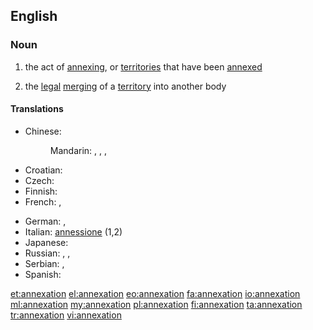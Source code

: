 ==English==

===Noun===
{{wikipedia}}
{{en-noun}}

# the act of [[annexing]], or [[territories]] that have been [[annexed]]
# {{legal}} the [[legal]] [[merging]] of a [[territory]] into another body

====Translations====
{{trans-top|the act of annexing}}
* Chinese:
*: Mandarin: {{t|zh|併吞|sc=Hani}}, {{t|zh|并吞|tr=bìngtūn|sc=Hani}}, {{t|zh|合併|sc=Hani}}, {{t|zh|合并|tr=hébìng|sc=Hani}}
* Croatian: {{t+|hr|aneksija|f}}
* Czech: {{t-|cs|anexe|f}}
* Finnish: {{t|fi|liittäminen}}
* French: {{t+|fr|annexion|f}}, {{t|fr|hindi}}
{{trans-mid}}
* German: {{t+|de|Annexion|f}}, {{t|de|Anschluss|m}}
* Italian: [[annessione]] {{f}} (1,2)
* Japanese: {{t|ja|併合|tr=へいごう, heigō|sc=Jpan}}
* Russian: {{t|ru|аннексия|f|tr=annéksija|sc=Cyrl}}, {{t|ru|присоединение|n|tr=prisojedinénije|sc=Cyrl}}, {{t|ru|аншлюс|m|tr=ánšljus, anšljús|sc=Cyrl}}
* Serbian: {{t-|sr|анексија|f|tr=aneksija|sc=Cyrl}}, {{t|sr|анексирање|n|tr=aneksiranje|sc=Cyrl}}
* Spanish: {{t+|es|anexión|f}}
{{trans-bottom}}

[[et:annexation]]
[[el:annexation]]
[[eo:annexation]]
[[fa:annexation]]
[[io:annexation]]
[[ml:annexation]]
[[my:annexation]]
[[pl:annexation]]
[[fi:annexation]]
[[ta:annexation]]
[[tr:annexation]]
[[vi:annexation]]